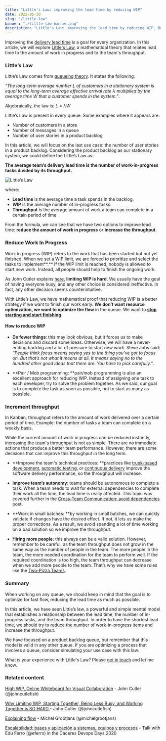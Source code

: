 ```yaml
---
title: "Little's Law: improving the lead time by reducing WIP"
date: 2022-05-30
slug: "/little-law"
banner: "./little-law-banner.png"
description: "Little's Law: improving the lead time by reducing WIP. By @Fortiz2305"
---
```


Improving the [delivery lead time](https://itrevolution.com/measure-software-delivery-performance-four-key-metrics/) is a goal for every organization. In this article, we will explore [Little's Law](https://en.wikipedia.org/wiki/Little%27s_law), a mathematical theory that relates lead time to the amount of work in progress and to the team's throughput.

### Little’s Law

Little’s Law comes from [queueing theory](https://en.wikipedia.org/wiki/Queueing_theory). It states the following:

_“The long-term average number L of customers in a stationary system is equal to the long-term average effective arrival rate λ multiplied by the average time W that a customer spends in the system.”_.

Algebraically, the law is: _L = λW_

Little’s Law is present in every queue. Some examples where it appears are:

* Number of customers in a store
* Number of messages in a queue
* Number of user stories in a product backlog

In this article, we will focus on the last use case: the number of user stories in a product backlog. Considering the product backlog as our stationary system, we could define the Little’s Law as:

__The average team’s delivery lead time is the number of work-in-progress tasks divided by its throughput.__


![Little’s Law](little-law.png "Little's law")

where:

* **Lead time** is the average time a task spends in the backlog.
* **WIP** is the average number of in-progress tasks.
* **Throughput** is the average amount of work a team can complete in a certain period of time

From the formula, we can see that we have two options to improve lead time: **reduce the amount of work in progress** or **increase the throughput**.


### Reduce Work In Progress

Work in progress (WIP) refers to the work that has been started but not yet finished. When we set a WIP limit, we are forced to prioritize and select the tasks to implement**.** If the WIP limit is reached, nobody is allowed to start new work. Instead, all people should help to finish the ongoing work.

As John Cutler explains [here](https://cutlefish.substack.com/p/tbm-4052-why-limiting-wip-starting?s=r), **limiting WIP is hard**. We usually have the goal of having everyone busy, and any other choice is considered ineffective. In fact, any other decision seems counterintuitive.

With Little’s Law, we have mathematical proof that reducing WIP is a better strategy if we want to finish our work early. **We don’t want resource optimization, we want to optimize the flow** in the queue. We want to **[stop starting and start finishing](https://www.goodreads.com/book/show/16208052-stop-starting-start-finishing).**

#### How to reduce WIP

* **Do fewer things**: this may look obvious, but it forces us to make decisions and discard some ideas. Otherwise, we will have a never-ending backlog and a lot of pressure to start new work. Steve Jobs said: _“People think focus means saying yes to the thing you’ve got to focus on. But that’s not what it means at all. It means saying no to the hundred other good ideas that there are. You have to pick carefully.”_.

* **Pair / Mob programming: **pair/mob programming is also an excellent approach for reducing WIP. Instead of assigning one task to each developer, try to solve the problem together. As we said, our goal is to complete the task as soon as possible, not to start as many as possible.


### Increment throughput

In Kanban, throughput refers to the amount of work delivered over a certain period of time. Example: the number of tasks a team can complete on a weekly basis.

While the current amount of work in progress can be reduced instantly, increasing the team's throughput is not as simple. There are no immediate actions that produce a better team performance. However, there are some decisions that can improve this throughput in the long term.

* **Improve the team's technical practices: **practices like [trunk-based development](https://cloud.google.com/architecture/devops/devops-tech-trunk-based-development), [automatic testing](https://cloud.google.com/architecture/devops/devops-tech-test-automation), or [continuous delivery](https://cloud.google.com/architecture/devops/devops-tech-continuous-delivery) improve the software delivery performance, so the throughput will increase.

* **Improve team’s autonomy**: teams should be autonomous to complete a task. When a team needs to wait for external dependencies to complete their work all the time, the lead time is really affected. This topic was covered further in the [Cross-Team Communication: avoid dependencies](https://productdeveloper.net/cross-team-communication-avoid-dependencies) post.

* **Work in small batches: **by working in small batches, we can quickly validate if changes have the desired effect. If not, it lets us make the proper corrections. As a result, we avoid spending a lot of time working on a bad solution so we improve the throughput.

* **Hiring more people:** this always can be a valid solution. However, remember to be careful, as the team throughput does not grow in the same way as the number of people in the team. The more people in the team, the more needed coordination for the team to perform well. If the required coordination is too high, the team throughput can decrease when we add more people to the team. That’s why we have some rules like the [Two-Pizza Teams](https://docs.aws.amazon.com/whitepapers/latest/introduction-devops-aws/two-pizza-teams.html).


### Summary

When working on any queue, we should keep in mind that the goal is to optimize for fast flow, reducing the lead time as much as possible.

In this article, we have seen Little’s law, a powerful and simple mental model that establishes a relationship between the lead time, the number of in-progress tasks, and the team throughput. In order to have the shortest lead time, we should try to reduce the number of work-in-progress items and increase the throughput.

We have focused on a product backlog queue, but remember that this model is valid in any other queue. If you are optimizing a process that involves a queue, consider simulating your use case with this law.

What is your experience with Little's Law? Please [get in touch](mailto:fortizabril@gmail.com) and let me know.


### Related content

[High WIP, Online Whiteboard for Visual Collaboration](https://www.loom.com/share/5efceb288b634a449041918bdba08202) - John Cutler (@johncutlefish)

[Why Limiting WIP, Starting Together, Being Less Busy, and Working Together is SO HARD ](https://cutlefish.substack.com/p/tbm-4052-why-limiting-wip-starting?s=r)- John Cutler (@johncutlefish)

[Explaining flow](https://github.com/michelgrootjans/explaining-flow) - Michel Grootjans (@​michelgrootjans)

[Escalabilidad: bases y aplicación a sistemas, equipos y procesos](https://www.youtube.com/watch?v=yPqHK5fjJ10) - Talk with Edu Ferro (@eferro) in the Caceres Devops Days 2020
